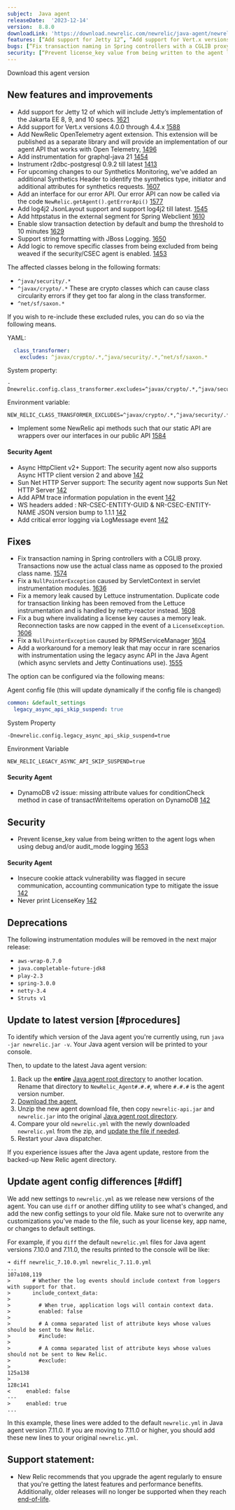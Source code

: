 ```yaml
---
subject:  Java agent
releaseDate:  '2023-12-14'
version:  8.8.0
downloadLink: 'https://download.newrelic.com/newrelic/java-agent/newrelic-agent/8.8.0/'
features: [“Add support for Jetty 12”, “Add support for Vert.x versions 4.0.0 through 4.4.x ”, “Instrument r2dbc-postgresql 0.9.2 till latest”, “New synthetics headers”, “Add log4j2 JsonLayout support and support log4j2 till latest”, “Add httpstatus in the external segment for Spring Webclient ”, “Enable slow transaction detection by default and bump the threshold to 10 minutes ”, “Support string formatting with JBoss Logging”, “Add logic to remove specific classes from being excluded from being weaved if the security/CSEC agent is enabled”“Security agent version bump to 1.0.7 public preview”]
bugs: [“Fix transaction naming in Spring controllers with a CGLIB proxy”, “Fix a `NullPointerException` caused by ServletContext in servlet instrumentation modules”, “Fix a memory leak caused by Lettuce instrumentation”, “Fix a bug where invalidating a license key causes a memory leak”, “Add a workaround for a memory leak that may occur in rare scenarios with instrumentation using the legacy async API in the Java Agent”, “Fix a `NullPointerException` caused by RPMServiceManager” ]
security: [“Prevent license_key value from being written to the agent logs when using debug and/or audit_mode logging”]
---
```

<ButtonGroup>
  <ButtonLink
    role="button"
    to="https://download.newrelic.com/newrelic/java-agent/newrelic-agent/8.8.0/"
    variant="primary"
  >
    Download this agent version
  </ButtonLink>
</ButtonGroup>

## New features and improvements

* Add support for Jetty 12 of which will include Jetty’s implementation of the Jakarta EE 8, 9, and 10 specs. [1621](https://github.com/newrelic/newrelic-java-agent/pull/1621)
* Add support for Vert.x versions 4.0.0 through 4.4.x [1588](https://github.com/newrelic/newrelic-java-agent/pull/1588)
* Add NewRelic OpenTelemetry agent extension. This extension will be published as a separate library and will provide an implementation of our agent API that works with Open Telemetry, [1496](https://github.com/newrelic/newrelic-java-agent/pull/1595)
* Add instrumentation for graphql-java 21 [1454](https://github.com/newrelic/newrelic-java-agent/pull/1565)
* Instrument r2dbc-postgresql 0.9.2 till latest [1413](https://github.com/newrelic/newrelic-java-agent/pull/1556)
* For upcoming changes to our Synthetics Monitoring, we've added an additional Synthetics Header to identify the synthetics type, initiator and additional attributes for synthetics requests.  [1607](https://github.com/newrelic/newrelic-java-agent/pull/1607)
* Add an interface for our error API. Our error API can now be called via the code `NewRelic.getAgent().getErrorApi()` [1577](https://github.com/newrelic/newrelic-java-agent/pull/1579)
* Add log4j2 JsonLayout support and support log4j2 till latest. [1545](https://github.com/newrelic/newrelic-java-agent/pull/1559)
* Add httpstatus in the external segment for Spring Webclient [1610](https://github.com/newrelic/newrelic-java-agent/pull/1610)
* Enable slow transaction detection by default and bump the threshold to 10 minutes [1629](https://github.com/newrelic/newrelic-java-agent/pull/1629)
* Support string formatting with JBoss Logging. [1650](https://github.com/newrelic/newrelic-java-agent/pull/1650)
* Add logic to remove specific classes from being excluded from being weaved if the security/CSEC agent is enabled. [1453](https://github.com/newrelic/newrelic-java-agent/pull/1453)

The affected classes belong in the following formats:
* `^java/security/.*`
* `^javax/crypto/.*` These are crypto classes which can cause class circularity errors if they get too far along in the class transformer.
* `^net/sf/saxon.*`

If you wish to re-include these excluded rules, you can do so via the following means.

YAML:
```yaml
  class_transformer:
    excludes: ^javax/crypto/.*,^java/security/.*,^net/sf/saxon.*
  ```

System property:
```properties
-Dnewrelic.config.class_transformer.excludes=^javax/crypto/.*,^java/security/.*,^net/sf/saxon.*
  ```

Environment variable:
```properties
NEW_RELIC_CLASS_TRANSFORMER_EXCLUDES=^javax/crypto/.*,^java/security/.*,^net/sf/saxon.*
  ```
* Implement some NewRelic api methods such that our static API are wrappers over our interfaces in our public API [1584](https://github.com/newrelic/newrelic-java-agent/pull/1584)

#### Security Agent

* Async HttpClient v2+ Support: The security agent now also supports Async HTTP client version 2 and above [142](https://github.com/newrelic/csec-java-agent/pull/142)
* Sun Net HTTP Server support: The security agent now supports Sun Net HTTP Server [142](https://github.com/newrelic/csec-java-agent/pull/142)
* Add APM trace information population in the event [142](https://github.com/newrelic/csec-java-agent/pull/142)
* WS headers added : NR-CSEC-ENTITY-GUID & NR-CSEC-ENTITY-NAME
JSON version bump to 1.1.1 [142](https://github.com/newrelic/csec-java-agent/pull/142)
* Add critical error logging via LogMessage event [142](https://github.com/newrelic/csec-java-agent/pull/142)

## Fixes

* Fix transaction naming in Spring controllers with a CGLIB proxy. Transactions now use the actual class name as opposed to the proxied class name.  [1574](https://github.com/newrelic/newrelic-java-agent/pull/1575)
* Fix a `NullPointerException` caused by ServletContext in servlet instrumentation modules. [1636](https://github.com/newrelic/newrelic-java-agent/pull/1636)
* Fix a memory leak caused by Lettuce instrumentation. Duplicate code for  transaction linking has been removed from the Lettuce instrumentation and is handled by netty-reactor instead. [1608](https://github.com/newrelic/newrelic-java-agent/pull/1608)
* Fix a bug where invalidating a license key causes a memory leak. Reconnection tasks are now capped in the event of a `LicenseException`.   [1606](https://github.com/newrelic/newrelic-java-agent/pull/1606)
* Fix a `NullPointerException` caused by RPMServiceManager [1604](https://github.com/newrelic/newrelic-java-agent/pull/1604)
* Add a workaround for a memory leak that may occur in rare scenarios with instrumentation using the legacy async API in the Java Agent (which async servlets and Jetty Continuations use). [1555](https://github.com/newrelic/newrelic-java-agent/pull/1555)

The option can be configured via the following means:

Agent config file (this will update dynamically if the config file is changed)
```yaml
common: &default_settings
  legacy_async_api_skip_suspend: true
  ```

System Property
```properties
-Dnewrelic.config.legacy_async_api_skip_suspend=true
  ```

Environment Variable
```properties
NEW_RELIC_LEGACY_ASYNC_API_SKIP_SUSPEND=true
  ```

#### Security Agent

* DynamoDB v2 issue: missing attribute values for conditionCheck method in case of transactWriteItems operation on DynamoDB [142](https://github.com/newrelic/csec-java-agent/pull/142)

## Security

* Prevent license_key value from being written to the agent logs when using debug and/or audit_mode logging [1653](https://github.com/newrelic/newrelic-java-agent/pull/1653)

#### Security Agent

* Insecure cookie attack vulnerability was flagged in secure communication, accounting communication type to mitigate the issue  [142](https://github.com/newrelic/csec-java-agent/pull/142)
* Never print LicenseKey [142](https://github.com/newrelic/csec-java-agent/pull/142)

## Deprecations

The following instrumentation modules will be removed in the next major release:

- `aws-wrap-0.7.0`
- `java.completable-future-jdk8`
- `play-2.3`
- `spring-3.0.0`
- `netty-3.4`
- `Struts v1`

## Update to latest version [#procedures]

To identify which version of the Java agent you're currently using, run `java -jar newrelic.jar -v`. Your Java agent version will be printed to your console.

Then, to update to the latest Java agent version:

1. Back up the **entire** [Java agent root directory](/docs/agents/manage-apm-agents/troubleshooting/find-agent-root-directory#java-agent) to another location. Rename that directory to `NewRelic_Agent#.#.#`, where `#.#.#` is the agent version number.
2. [Download the agent.](/docs/release-notes/agent-release-notes/java-release-notes)
3. Unzip the new agent download file, then copy `newrelic-api.jar` and `newrelic.jar` into the original [Java agent root directory](/docs/agents/manage-apm-agents/troubleshooting/find-agent-root-directory#java-agent).
4. Compare your old `newrelic.yml` with the newly downloaded `newrelic.yml` from the zip, and [update the file if needed](#diff).
5. Restart your Java dispatcher.

If you experience issues after the Java agent update, restore from the backed-up New Relic agent directory.

## Update agent config differences [#diff]

We add new settings to `newrelic.yml` as we release new versions of the agent. You can use `diff` or another diffing utility to see what's changed, and add the new config settings to your old file. Make sure not to overwrite any customizations you've made to the file, such as your license key, app name, or changes to default settings.

For example, if you `diff` the default `newrelic.yml` files for Java agent versions 7.10.0 and 7.11.0, the results printed to the console will be like:

```
➜ diff newrelic_7.10.0.yml newrelic_7.11.0.yml
...
107a108,119
>       # Whether the log events should include context from loggers with support for that.
>       include_context_data:
>
>         # When true, application logs will contain context data.
>         enabled: false
>
>         # A comma separated list of attribute keys whose values should be sent to New Relic.
>         #include:
>
>         # A comma separated list of attribute keys whose values should not be sent to New Relic.
>         #exclude:
>
125a138
>
128c141
<     enabled: false
---
>     enabled: true
...
```

In this example, these lines were added to the default `newrelic.yml` in Java agent version 7.11.0. If you are moving to 7.11.0 or higher, you should add these new lines to your original `newrelic.yml`.

## Support statement:

* New Relic recommends that you upgrade the agent regularly to ensure that you're getting the latest features and performance benefits. Additionally, older releases will no longer be supported when they reach [end-of-life](https://docs.newrelic.com/docs/using-new-relic/cross-product-functions/install-configure/notification-changes-new-relic-saas-features-distributed-software/).
